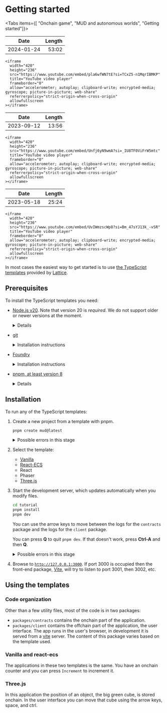 
# Getting started

<Tabs items={[
  "Onchain game", 
  "MUD and autonomous worlds",
  "Getting started"]}>
  <Tab>

| Date       | Length |
| ---------- | -----: |
| 2024-01-24 |  53:02 |

    <iframe
      width="420"
      height="236"
      src="https://www.youtube.com/embed/pla6wfWN7tE?si=TCxZ5-n1MqrIBMKP"
      title="YouTube video player"
      frameborder="0"
      allow="accelerometer; autoplay; clipboard-write; encrypted-media; gyroscope; picture-in-picture; web-share"
      referrerpolicy="strict-origin-when-cross-origin"
      allowfullscreen
    ></iframe>

  </Tab>

  <Tab>

| Date       | Length |
| ---------- | -----: |
| 2023-09-12 |  13:56 |

    <iframe
      width="420"
      height="236"
      src="https://www.youtube.com/embed/Unfj6yN9wmA?si=_IU8TF0ViFrW5mtc"
      title="YouTube video player"
      frameborder="0"
      allow="accelerometer; autoplay; clipboard-write; encrypted-media; gyroscope; picture-in-picture; web-share"
      referrerpolicy="strict-origin-when-cross-origin"
      allowfullscreen
    ></iframe>

  </Tab>

  <Tab>

| Date       | Length |
| ---------- | -----: |
| 2023-05-18 |  25:24 |

    <iframe
      width="420"
      height="236"
      src="https://www.youtube.com/embed/UvIWmzscWp8?si=Bm_47sYJ13k_-vSR"
      title="YouTube video player"
      frameborder="0"
      allow="accelerometer; autoplay; clipboard-write; encrypted-media; gyroscope; picture-in-picture; web-share"
      referrerpolicy="strict-origin-when-cross-origin"
      allowfullscreen
    ></iframe>

  </Tab>    
</Tabs>

In most cases the easiest way to get started is to use
[the TypeScript templates](https://github.com/latticexyz/mud/tree/main/templates) provided by [Lattice](https://lattice.xyz/).

## Prerequisites

To install the TypeScript templates you need:

- [Node.js v20](https://nodejs.org/en/download/package-manager).
  Note that version 20 is _required_.
  We do not support older or newer versions at the moment.

    <details>

      <summary>Installation instructions</summary>

      <Tabs items={["Linux and MacOS", "Windows"]}>
        <Tab>
          ```sh copy
          curl -o- https://raw.githubusercontent.com/nvm-sh/nvm/v0.39.7/install.sh | bash nvm install 20
          ```
        </Tab>

        <Tab>
        ```powershell copy
          # installs Chocolatey (Windows Package Manager)
          Set-ExecutionPolicy Bypass -Scope Process -Force;
          [System.Net.ServicePointManager]::SecurityProtocol = [System.Net.ServicePointManager]::SecurityProtocol -bor 3072;
          iex ((New-Object System.Net.WebClient).DownloadString('https://chocolatey.org/install.ps1'));

          # download and install Node.js
          choco install nodejs --version="^20"
          ```
        </Tab>
      </Tabs>

    </details>

- [git](https://git-scm.com/book/en/v2/Getting-Started-Installing-Git)

  <details>

  {" "}

  <summary>Installation instructions</summary>

  {" "}

  <Tabs items={["Linux (RedHat based)", "Linux (Debian based)", "MacOS", "Windows"]}>
    <Tab>```sh copy sudo dnf install git-all ```</Tab>
    <Tab>```sh copy sudo apt install git-all ```</Tab>
    <Tab>```sh copy brew install git ```</Tab>
    <Tab>```powershell copy choco install git ```</Tab>
  </Tabs>

  </details>

- [Foundry](https://book.getfoundry.sh/getting-started/installation)

  <details>

  {" "}

  <summary>Installation instructions</summary>

    <Tabs items={['Linux and MacOS', 'Windows']}>

      <Tab>
        ```sh copy
        curl -L https://foundry.paradigm.xyz | bash export PATH=$PATH:~/.foundry/bin
        ```
      </Tab>

      <Tab>
        1.  Use either Git Bash (which you should already have because you installed git) or [WSL](https://learn.microsoft.com/en-us/windows/wsl/install).

        1. Run the same commands you would on Linux and MacOS:

           ```sh copy
           curl -L https://foundry.paradigm.xyz | bash
           export PATH=$PATH:~/.foundry/bin
           ```

      </Tab>

    </Tabs>

  </details>

- [pnpm, at least version 8](https://pnpm.io/)

    <details>

      <summary>Installation instructions</summary>

      ```sh copy
      sudo npm install -g pnpm
      ```

    </details>

## Installation

To run any of the TypeScript templates:

1. Create a new project from a template with pnpm.

   ```sh copy
   pnpm create mud@latest
   ```

   <details>

   <summary>Possible errors in this stage</summary>

   - `ERROR  No package.json (or package.yaml, or package.json5) was found in "/home/qbzzt1"`

     `pnpm` version too old.
     Run `sudo npm install -g pnpm` to update to the latest.

   - `ENOENT  ENOENT: no such file or directory, mkdir`

     Out of disk space.

   - `foundryup: need 'git' (command not found)`

     Install [`git`](https://git-scm.com/book/en/v2/Getting-Started-Installing-Git).

   - `SyntaxError: Unexpected token '?'`

     `pnpm` version too old.
     Run `sudo npm install -g pnpm` to update to the latest.

   - `tutorial is not empty directory.`

     The tutorial needs to be installed in an empty directory.
     Either delete the directory and its content (`rm -rf tutorial`) or use a different directory.

   </details>

1. Select the template:

   - [Vanilla](./templates/typescript/vanilla)
   - [React-ECS](./templates/typescript/react-ecs)
   - React
   - Phaser
   - [Three.js](./templates/typescript/threejs)

1. Start the development server, which updates automatically when you modify files.

   ```sh copy
   cd tutorial
   pnpm install
   pnpm dev
   ```

   You can use the arrow keys to move between the logs for the `contracts` package and the logs for the `client` package.

   You can press **Q** to quit `pnpm dev`.
   If that doesn't work, press **Ctrl-A** and then **Q**.

   <details>

   <summary>Possible errors in this stage</summary>

   - `error binding to 127.0.0.1:8545: error creating server listener: Address already in use`

     [Foundry's `anvil`](https://book.getfoundry.sh/anvil/) is already running, possibly inside a different `pnpm dev`.

     On Linux you can use `sudo netstat -anpe | grep 8545 | grep LISTEN` to get the anvil process ID.
     You can stop the `anvil` process listening on port 8545 using this command.

     ```sh copy
     kill `sudo netstat -anpe | grep 8545 | grep LISTEN | awk '{print $9}' | sed 's/\/anvil//'`
     ```

     Alternatively, a different Ethereum client such as [Geth](https://geth.ethereum.org/) or [Reth](https://paradigmxyz.github.io/reth/intro.html) might be running.
     As those can be production clients, it is best not to develop on a machine that runs them.

   - `[vite] Internal server error: Failed to resolve import "contracts/out/IWorld.sol/IWorld.abi.json" from "src/mud/setupNetwork.ts"`

     Ignore it.
     It simply means the `contracts` package hasn't created the `IWorld.abi.json` file, which the `client` package needs, yet.
     As soon as it is created, the `client` package will use it.

   - `Waiting for localhost:8545......`

     This error happens when `anvil` isn't up yet.
     If it persists, check the `contracts` package.

   <Callout type="info" emoji="ⓘ">

   If nothing else works, the problem may be with [`mprocs`](https://github.com/pvolok/mprocs).
   We can bypass `mprocs` by running two separate command line windows.

   1. In the first command line window run these commands to start the client:

      ```sh copy
      cd packages/client
      pnpm dev
      ```

   1. In the second command line window run these commands to compile the contracts and start `anvil`:

      ```sh copy
      cd packages/contracts
      forge || export PATH=$PATH:~/.foundry/bin;
      pnpm dev
      ```

   </Callout>

   </details>

1. Browse to [`http://127.0.0.1:3000`](http://127.0.0.1:3000).
   If port 3000 is occupied then the front-end package, [Vite](https://vitejs.dev/), will try to listen to port 3001, then 3002, etc.

## Using the templates

### Code organization

Other than a few utility files, most of the code is in two packages:

- `packages/contracts` contains the onchain part of the application.
- `packages/client` contains the offchain part of the application, the user interface.
  The app runs in the user's browser, in development it is served from a [vite](https://vitejs.dev/) server.
  The content of this package varies based on the template used.

### Vanilla and react-ecs

The applications in these two templates is the same.
You have an onchain counter and you can press `Increment` to increment it.

### Three.js

In this application the position of an object, the big green cube, is stored onchain.
In the user interface you can move that cube using the arrow keys, space, and ctrl.
